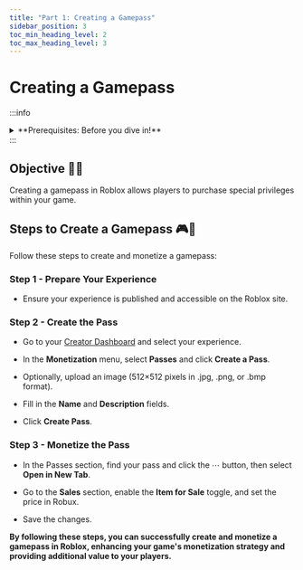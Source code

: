```yaml
---
title: "Part 1: Creating a Gamepass"
sidebar_position: 3
toc_min_heading_level: 2
toc_max_heading_level: 3
---
```


# Creating a Gamepass

:::info
<details style={{border:'none'}}>
   <summary>**Prerequisites: Before you dive in!**</summary>

   **1. Intro**

   **2. Setup**

   **3. Creating a Gamepass**
</details>
:::

## Objective 🧐🗿

Creating a gamepass in Roblox allows players to purchase special privileges within your game.

## Steps to Create a Gamepass 🎮🌠

Follow these steps to create and monetize a gamepass: 

### Step 1 - Prepare Your Experience

   - Ensure your experience is published and accessible on the Roblox site. 

### Step 2 - Create the Pass

   - Go to your [Creator Dashboard](https://create.roblox.com/dashboard) and select your experience. 

   - In the **Monetization** menu, select **Passes** and click **Create a Pass**. 

   - Optionally, upload an image (512×512 pixels in .jpg, .png, or .bmp format). 

   - Fill in the **Name** and **Description** fields. 

   - Click **Create Pass**. 

### Step 3 - Monetize the Pass

   - In the Passes section, find your pass and click the ⋯ button, then select **Open in New Tab**. 

   - Go to the **Sales** section, enable the **Item for Sale** toggle, and set the price in Robux. 

   - Save the changes. 

**By following these steps, you can successfully create and monetize a gamepass in Roblox, enhancing your game's monetization strategy and providing additional value to your players.**